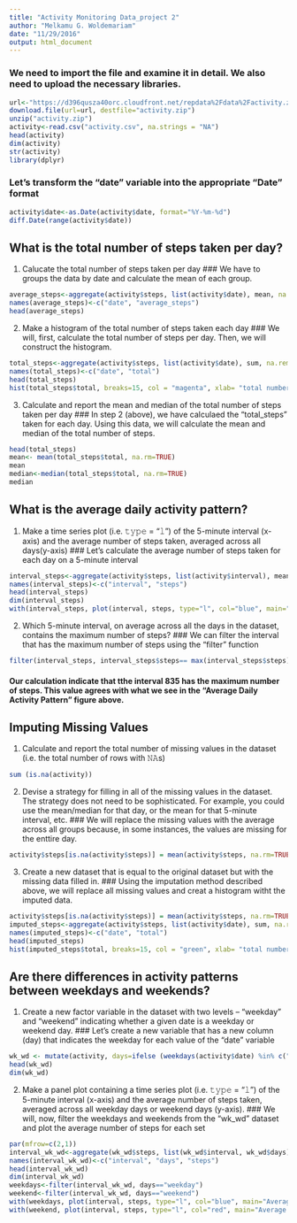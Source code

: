 ```yaml
---
title: "Activity Monitoring Data_project 2"
author: "Melkamu G. Woldemariam"
date: "11/29/2016"
output: html_document
---
```


### We need to import the file and examine it in detail. We also need to upload the necessary libraries.
```r
url<-"https://d396qusza40orc.cloudfront.net/repdata%2Fdata%2Factivity.zip"
download.file(url=url, destfile="activity.zip")
unzip("activity.zip")
activity<-read.csv("activity.csv", na.strings = "NA")
head(activity)
dim(activity)
str(activity)
library(dplyr)
```

### Let's transform the "date" variable into the appropriate "Date" format
```r
activity$date<-as.Date(activity$date, format="%Y-%m-%d")
diff.Date(range(activity$date))
```

## What is the total number of steps taken per day?
1. Calucate the total number of steps taken per day
### We have to groups the data by date and calculate the mean of each group. 
```r
average_steps<-aggregate(activity$steps, list(activity$date), mean, na.omit=TRUE, simplify=TRUE)
names(average_steps)<-c("date", "average_steps")
head(average_steps)
```

2. Make a histogram of the total number of steps taken each day
### We will, first, calculate the total number of steps per day. Then, we will construct the histogram. 

```r
total_steps<-aggregate(activity$steps, list(activity$date), sum, na.remove=TRUE, simplify=TRUE)
names(total_steps)<-c("date", "total")
head(total_steps)
hist(total_steps$total, breaks=15, col = "magenta", xlab= "total number of steps", main= "Histogram of total number of steps per day", col.main= "blue")
```

3. Calculate and report the mean and median of the total number of steps taken per day
### In step 2 (above), we have calculaed the "total_steps" taken for each day. Using this data, we will calculate the mean and median of the total number of steps. 

```r
head(total_steps)
mean<- mean(total_steps$total, na.rm=TRUE)
mean
median<-median(total_steps$total, na.rm=TRUE)
median
```

## What is the average daily activity pattern?
1. Make a time series plot (i.e. 𝚝𝚢𝚙𝚎 = "𝚕") of the 5-minute interval (x-axis) and the average number of steps taken, averaged across all days(y-axis)
### Let's calculate the average number of steps taken for each day on a 5-minute interval
```r
interval_steps<-aggregate(activity$steps, list(activity$interval), mean, na.rm=TRUE, simplify=TRUE)
names(interval_steps)<-c("interval", "steps")
head(interval_steps)
dim(interval_steps)
with(interval_steps, plot(interval, steps, type="l", col="blue", main="Average Daily Activity Pattern"))
```

2. Which 5-minute interval, on average across all the days in the dataset, contains the maximum number of steps?\n
### We can filter the interval that has the maximum number of steps using the "filter" function
```r
filter(interval_steps, interval_steps$steps== max(interval_steps$steps))
```
#### Our calculation indicate that tthe interval 835 has the maximum number of steps. This value agrees with what we see in the "Average Daily Activity Pattern" figure above.

## Imputing Missing Values
1. Calculate and report the total number of missing values in the dataset (i.e. the total number of rows with 𝙽𝙰s)
```r
sum (is.na(activity))
```

2. Devise a strategy for filling in all of the missing values in the dataset. The strategy does not need to be sophisticated. For example, you could use the mean/median for that day, or the mean for that 5-minute interval, etc.
### We will replace the missing values with the average across all groups because, in some instances, the values are missing for the enttire day. 
```r
activity$steps[is.na(activity$steps)] = mean(activity$steps, na.rm=TRUE)
```

3. Create a new dataset that is equal to the original dataset but with the missing data filled in.
### Using the imputation method described above, we will replace all missing values and creat a histogram witht the imputed data. 
```r
activity$steps[is.na(activity$steps)] = mean(activity$steps, na.rm=TRUE)
imputed_steps<-aggregate(activity$steps, list(activity$date), sum, na.remove=TRUE, simplify=TRUE)
names(imputed_steps)<-c("date", "total")
head(imputed_steps)
hist(imputed_steps$total, breaks=15, col = "green", xlab= "total number of steps (imputed)", main= "Histogram of total number of steps per day", col.main= "magenta")
```
## Are there differences in activity patterns between weekdays and weekends?
1. Create a new factor variable in the dataset with two levels – “weekday” and “weekend” indicating whether a given date is a weekday or weekend day.
### Let's create a new variable that has a new column (day) that indicates the weekday for each value of the "date" variable
```r
wk_wd <- mutate(activity, days=ifelse (weekdays(activity$date) %in% c("Monday", "Tuesday", "Wednesday", "Thursday", "Friday"), "weekday", "weekend"))
head(wk_wd)
dim(wk_wd)
```

2. Make a panel plot containing a time series plot (i.e. 𝚝𝚢𝚙𝚎 = "𝚕") of the 5-minute interval (x-axis) and the average number of steps taken, averaged across all weekday days or weekend days (y-axis). 
### We will, now, filter the weekdays and weekends from the "wk_wd" dataset and plot the average number of steps for each set
```r
par(mfrow=c(2,1))
interval_wk_wd<-aggregate(wk_wd$steps, list(wk_wd$interval, wk_wd$days), mean, na.rm=TRUE, simplify=TRUE)
names(interval_wk_wd)<-c("interval", "days", "steps")
head(interval_wk_wd)
dim(interval_wk_wd)
weekdays<-filter(interval_wk_wd, days=="weekday")
weekend<-filter(interval_wk_wd, days=="weekend")
with(weekdays, plot(interval, steps, type="l", col="blue", main="Average Activity Pattern on Weekdays"))
with(weekend, plot(interval, steps, type="l", col="red", main="Average Activity Pattern on Weekends"))
```
